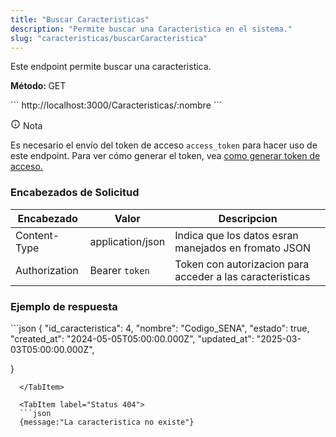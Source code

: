```yaml
---
title: "Buscar Caracteristicas"
description: "Permite buscar una Caracteristica en el sistema."
slug: "caracteristicas/buscarCaracteristica"
---
```



Este endpoint permite buscar una caracteristica.

<p> 
<strong>Método: </strong><span class="sl-badge success small astro-avdet4wd">GET</span>
</p>

<Tabs>
  <TabItem label="Endpoint">
  ```
  http://localhost:3000/Caracteristicas/:nombre
  ```
  </TabItem>
</Tabs>

<aside aria-label="Nota" class="starlight-aside starlight-aside--note"> <p class="starlight-aside__title" aria-hidden="true"> <svg aria-hidden="true" class="starlight-aside__icon astro-c6vsoqas" width="16" height="16" viewBox="0 0 24 24" fill="currentColor" style="--sl-icon-size: 1em;"><path d="M12 11a1 1 0 0 0-1 1v4a1 1 0 0 0 2 0v-4a1 1 0 0 0-1-1Zm.38-3.92a1 1 0 0 0-.76 0 1 1 0 0 0-.33.21 1.15 1.15 0 0 0-.21.33 1 1 0 0 0 .21 1.09c.097.088.209.16.33.21A1 1 0 0 0 13 8a1.05 1.05 0 0 0-.29-.71 1 1 0 0 0-.33-.21ZM12 2a10 10 0 1 0 0 20 10 10 0 0 0 0-20Zm0 18a8 8 0 1 1 0-16.001A8 8 0 0 1 12 20Z"></path></svg> Nota </p> 
Es necesario el envío del token de acceso <code>access_token</code> para hacer uso de este endpoint. Para ver cómo generar el token, vea <a href="/usuarios/login">como generar token de acceso.</a></aside>

<h3>Encabezados de Solicitud</h3>

| Encabezado | Valor | Descripcion
|----------|-------| -------
| Content-Type | application/json | Indica que los datos esran manejados en fromato JSON
| Authorization |  Bearer `token` | Token con autorizacion para acceder a las caracteristicas

<h3>Ejemplo de respuesta</h3>

<Tabs>
  <TabItem label="Status 200">
  ```json
{
    "id_caracteristica": 4,
    "nombre": "Codigo_SENA",
    "estado": true,
    "created_at": "2024-05-05T05:00:00.000Z",
    "updated_at": "2025-03-03T05:00:00.000Z",

}
```
  </TabItem>

  <TabItem label="Status 404">
  ```json
  {message:"La caracteristica no existe"}
  ```
  </TabItem>
</Tabs>




